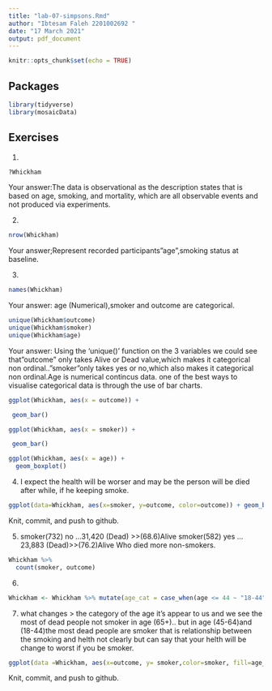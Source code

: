 ```yaml
---
title: "lab-07-simpsons.Rmd"
author: "Ibtesam Faleh 2201002692 "
date: "17 March 2021"
output: pdf_document
---
```


```r
knitr::opts_chunk$set(echo = TRUE)
```

## Packages

```r
library(tidyverse) 
library(mosaicData)
```


## Exercises


1.  
```r
?Whickham
```
    
Your answer:The data is observational as the description states that is based on age, smoking, and mortality, which are all observable events and not produced via experiments.

2.  
```r
nrow(Whickham)
```

Your answer;Represent recorded participants"age",smoking status at baseline.

3.  

```r
names(Whickham)
```

Your answer:  age (Numerical),smoker and outcome are categorical.

```r
unique(Whickham$outcome)
unique(Whickham$smoker)       
unique(Whickham$age)
```

Your answer: Using the 'unique()' function on the 3 variables we could see that"outcome" only takes Alive or Dead value,which makes it categorical non ordinal.."smoker"only takes yes or no,which also makes it categorical non ordinal.Age is numerical contincus data.
one of the best ways to visualise  categorical data is through the use of bar charts.

```r
ggplot(Whickham, aes(x = outcome)) +

 geom_bar()
```


```r
ggplot(Whickham, aes(x = smoker)) +

 geom_bar()
```

```r
ggplot(Whickham, aes(x = age)) +
  geom_boxplot()
```


4. I expect the health will be worser and may be the person will be died after while, if he keeping smoke.

```r
ggplot(data=Whickham, aes(x=smoker, y=outcome, color=outcome)) + geom_bar(stat="identity")
```

Knit, commit, and push to github.

5. smoker(732) no ...31,420 (Dead) >>(68.6)Alive
smoker(582) yes ...23,883   (Dead)>>(76.2)Alive
Who died more non-smokers.

```r
Whickham %>%
  count(smoker, outcome)

```

6.

```r
Whickham <- Whickham %>% mutate(age_cat = case_when(age <= 44 ~ "18-44", age > 44 & age <= 64 ~ "45-64" , age > 64 ~ "65+"))
```

7. what changes > the category of the age it's appear to us and we see the most of dead people not smoker in age (65+).. but in age (45-64)and (18-44)the most dead people are smoker that is relationship between the smoking and helth not clearly but can say that your helth will be change to worst if you be smoker.

```r
ggplot(data =Whickham, aes(x=outcome, y= smoker,color=smoker, fill=age_cat)) + geom_bar(stat="identity") +facet_wrap(~age_cat)
```

Knit, commit, and push to github.